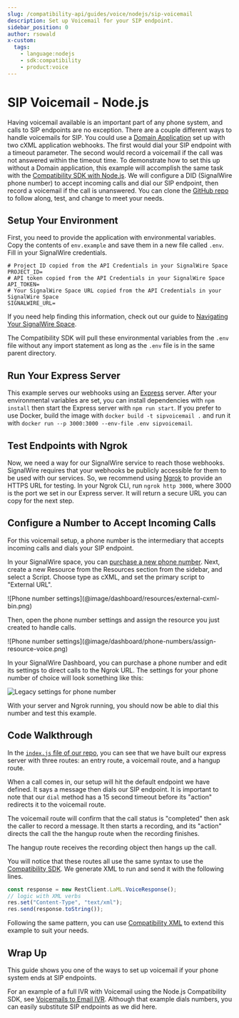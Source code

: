 ```yaml
---
slug: /compatibility-api/guides/voice/nodejs/sip-voicemail
description: Set up Voicemail for your SIP endpoint.
sidebar_position: 0
author: rsowald
x-custom:
  tags:
    - language:nodejs
    - sdk:compatibility
    - product:voice
---
```


# SIP Voicemail - Node.js

Having voicemail available is an important part of any phone system, and calls to SIP endpoints are no exception. There are a couple different ways to handle voicemails for SIP. You could use a [Domain Application](/voice/getting-started/sip/sip-domain-applications) set up with two cXML application webhooks. The first would dial your SIP endpoint with a timeout parameter. The second would record a voicemail if the call was not answered within the timeout time. To demonstrate how to set this up without a Domain application, this example will accomplish the same task with the [Compatibility SDK with Node.js](https://docs.signalwire.com/reference/compatibility-sdks/v3/#compatibility-rest-api-client-libraries-and-sdks-nodejs). We will configure a DID (SignalWire phone number) to accept incoming calls and dial our SIP endpoint, then record a voicemail if the call is unanswered. You can clone the [GitHub repo](https://github.com/signalwire/examples/tree/main/Voice/SIP%20Voicemail%20with%20NodeJS) to follow along, test, and change to meet your needs.

## Setup Your Environment

First, you need to provide the application with environmental variables. Copy the contents of `env.example` and save them in a new file called `.env`. Fill in your SignalWire credentials.

```
# Project ID copied from the API Credentials in your SignalWire Space
PROJECT_ID=
# API token copied from the API Credentials in your SignalWire Space
API_TOKEN=
# Your SignalWire Space URL copied from the API Credentials in your SignalWire Space
SIGNALWIRE_URL=
```

If you need help finding this information, check out our guide to [Navigating Your SignalWire Space](/platform/dashboard/get-started/explore#api).

The Compatibility SDK will pull these environmental variables from the `.env` file without any import statement as long as the `.env` file is in the same parent directory.

## Run Your Express Server

This example serves our webhooks using an [Express](https://expressjs.com/en/starter/installing.html) server. After your environmental variables are set, you can install dependencies with `npm install` then start the Express server with `npm run start`. If you prefer to use Docker, build the image with `docker build -t sipvoicemail .` and run it with `docker run --p 3000:3000 --env-file .env sipvoicemail`.

## Test Endpoints with Ngrok

Now, we need a way for our SignalWire service to reach those webhooks. SignalWire requires that your webhooks be publicly accessible for them to be used with our services. So, we recommend using [Ngrok](https://ngrok.com/download) to provide an HTTPS URL for testing. In your Ngrok CLI, run `ngrok http 3000`, where 3000 is the port we set in our Express server. It will return a secure URL you can copy for the next step.

## Configure a Number to Accept Incoming Calls

For this voicemail setup, a phone number is the intermediary that accepts incoming calls and dials your SIP endpoint. 

In your SignalWire space, you can [purchase a new phone number](/platform/phone-numbers/getting-started/buying-a-phone-number). Next, create a new Resource from the Resources section from the sidebar, and select a Script. Choose type as cXML, and set the primary script to "External URL".

<Frame>
![Phone number settings](@image/dashboard/resources/external-cxml-bin.png)
</Frame>

Then, open the phone number settings and assign the resource you just created to handle calls. 

<Frame>
![Phone number settings](@image/dashboard/phone-numbers/assign-resource-voice.png)
</Frame>


<NewLegacy />

<Accordion title="For Legacy UI">

 In your SignalWire Dashboard, you can purchase a phone number and edit its settings to direct calls to the Ngrok URL. The settings for your phone number of choice will look something like this:

![Legacy settings for phone number](@image/dashboard/legacy/external-cxml-webhook.png)

</Accordion>

With your server and Ngrok running, you should now be able to dial this number and test this example.

## Code Walkthrough

In the [`index.js` file of our repo](https://github.com/signalwire/examples/blob/main/Voice/SIP%20Voicemail%20with%20NodeJS/index.js), you can see that we have built our express server with three routes: an entry route, a voicemail route, and a hangup route.

When a call comes in, our setup will hit the default endpoint we have defined. It says a message then dials our SIP endpoint. It is important to note that our `dial` method has a 15 second timeout before its "action" redirects it to the voicemail route.

The voicemail route will confirm that the call status is "completed" then ask the caller to record a message. It then starts a recording, and its "action" directs the call the the hangup route when the recording finishes.

The hangup route receives the recording object then hangs up the call.

You will notice that these routes all use the same syntax to use the [Compatibility SDK](https://docs.signalwire.com/reference/compatibility-sdks/v3/#compatibility-rest-api-client-libraries-and-sdks-nodejs). We generate XML to run and send it with the following lines.

```js
const response = new RestClient.LaML.VoiceResponse();
// logic with XML verbs
res.set("Content-Type", "text/xml");
res.send(response.toString());
```

Following the same pattern, you can use [Compatibility XML](docs/compatibility-api/cxml/index.mdx) to extend this example to suit your needs.

## Wrap Up

This guide shows you one of the ways to set up voicemail if your phone system ends at SIP endpoints.

For an example of a full IVR with Voicemail using the Node.js Compatibility SDK, see [Voicemails to Email IVR](../ivr-with-voicemail-to-email.mdx). Although that example dials numbers, you can easily substitute SIP endpoints as we did here.
